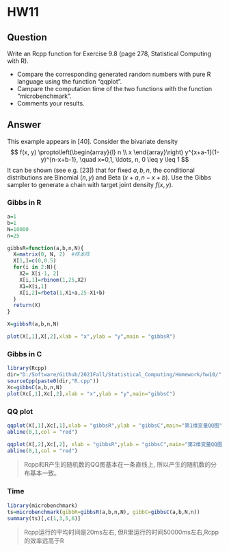 

# HW11

## Question


Write an Rcpp function for Exercise 9.8 (page 278, Statistical Computing with R).

+ Compare the corresponding generated random numbers with pure R language using the function “qqplot”.
+ Campare the computation time of the two functions with the function “microbenchmark”.
+ Comments your results.


## Answer

This example appears in $[40]$. Consider the bivariate density
$$
f(x, y) \propto\left(\begin{array}{l}
n \\
x
\end{array}\right) y^{x+a-1}(1-y)^{n-x+b-1}, \quad x=0,1, \ldots, n, 0 \leq y \leq 1
$$
It can be shown (see e.g. [23]) that for fixed $a, b, n$, the conditional distributions are Binomial $(n, y)$ and Beta $(x+a, n-x+b)$. Use the Gibbs sampler to generate a chain with target joint density $f(x, y)$.


###  Gibbs in R

```r
a=1
b=1
N=10000
n=25

gibbsR=function(a,b,n,N){
  X=matrix(0, N, 2)  #样本阵
  X[1,]=c(0,0.5)
  for(i in 2:N){
    X2= X[i-1, 2]
    X[i,1]=rbinom(1,25,X2)
    X1=X[i,1]
    X[i,2]=rbeta(1,X1+a,25-X1+b)
  }
  return(X)
}

X=gibbsR(a,b,n,N)

plot(X[,1],X[,2],xlab = "x",ylab = "y",main = "gibbsR")
```

###  Gibbs in C

```r
library(Rcpp)
dir="D:/Software/Github/2021Fall/Statistical_Computing/Homework/hw10/"
sourceCpp(paste0(dir,"R.cpp"))
Xc=gibbsC(a,b,n,N)
plot(Xc[,1],Xc[,2],xlab = "x",ylab = "y",main="gibbsC")
```

### QQ plot

```r
qqplot(X[,1],Xc[,1],xlab = "gibbsR",ylab = "gibbsC",main="第1维变量QQ图")
abline(0,1,col = "red")

qqplot(X[,2],Xc[,2], xlab = "gibbsR",ylab = "gibbsC",main="第2维变量QQ图")
abline(0,1,col = "red")
```


> Rcpp和R产生的随机数的QQ图基本在一条直线上, 所以产生的随机数的分布基本一致。


### Time

```r
library(microbenchmark)
ts=microbenchmark(gibbR=gibbsR(a,b,n,N), gibbC=gibbsC(a,b,N,n))
summary(ts)[,c(1,3,5,6)]
```


> Rcpp运行的平均时间是20ms左右, 但R里运行的时间50000ms左右,Rcpp的效率远高于R


